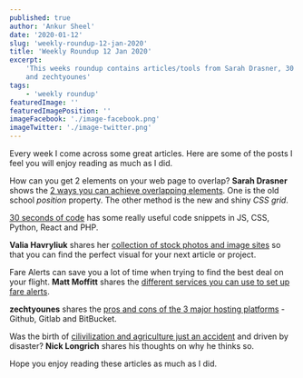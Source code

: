 ```yaml
---
published: true
author: 'Ankur Sheel'
date: '2020-01-12'
slug: 'weekly-roundup-12-jan-2020'
title: 'Weekly Roundup 12 Jan 2020'
excerpt:
    'This weeks roundup contains articles/tools from Sarah Drasner, 30 seconds of code, Valia Havryliuk, Matt Moffitt
    and zechtyounes'
tags:
    - 'weekly roundup'
featuredImage: ''
featuredImagePosition: ''
imageFacebook: './image-facebook.png'
imageTwitter: './image-twitter.png'
---
```


Every week I come across some great articles. Here are some of the posts I feel you will enjoy reading as much as I did.

How can you get 2 elements on your web page to overlap? **Sarah Drasner** shows the
[2 ways you can achieve overlapping elements](https://css-tricks.com/how-to-stack-elements-in-css/). One is the old
school _position_ property. The other method is the new and shiny _CSS grid_.

[30 seconds of code](https://www.30secondsofcode.org/) has some really useful code snippets in JS, CSS, Python, React
and PHP.

**Valia Havryliuk** shares her
[collection of stock photos and image sites](https://dev.to/valiahavryliuk/picking-the-right-stock-photo-for-your-next-design-project-36bd)
so that you can find the perfect visual for your next article or project.

Fare Alerts can save you a lot of time when trying to find the best deal on your flight. **Matt Moffitt** shares the
[different services you can use to set up fare alerts](https://www.pointhacks.co.nz/fare-alerts-cheap-flights/).

**zechtyounes** shares the
[pros and cons of the 3 major hosting platforms](https://dev.to/zechtyounes/gitlab-vs-github-vs-bitbucket-which-one-deserve-your-time-2npm) -
Github, Gitlab and BitBucket.

Was the birth of
[cilivilization and agriculture just an accident](http://theconversation.com/how-the-extinction-of-ice-age-mammals-may-have-forced-us-to-invent-civilisation-128799)
and driven by disaster? **Nick Longrich** shares his thoughts on why he thinks so.

Hope you enjoy reading these articles as much as I did.
